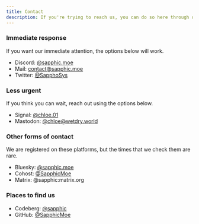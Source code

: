 ```yaml
---
title: Contact
description: If you're trying to reach us, you can do so here through one of the options below.
---
```


### Immediate response
If you want our immediate attention, the options below will work.

- Discord: [@sapphic.moe][discord]
- Mail: [contact@sapphic.moe][mail]
- Twitter: [@SapphoSys][twitter]  

[discord]: https://discord.com/users/312145496179474434 'Our Discord profile. (@sapphic.moe)'
[mail]: mailto:contact@sapphic.moe 'Our email address. (contact@sapphic.moe)'
[twitter]: https://twitter.com/SapphoSys 'Our Twitter page. (@SapphoSys)'

### Less urgent
If you think you can wait, reach out using the options below.

- Signal: [@chloe.01][signal]
- Mastodon: [@chloe@wetdry.world][mastodon]

[mastodon]: https://wetdry.world/@sapphic 'Our Mastodon page. (@chloe@wetdry.world)'
[signal]: https://signal.me/#eu/SdSBoztdGjRkd6EP60LP3zPdAeOrbaeMn-2rFeVBQTFi2qOcH6pOrKuDTUNvNSBJ 'Our Signal profile. (@chloe.01)'

### Other forms of contact
We are registered on these platforms, but the times that we check them are rare.

- Bluesky: [@sapphic.moe][bsky]
- Cohost: [@SapphicMoe][cohost]
- Matrix: @sapphic:matrix.org

[bsky]: https://bsky.app/profile/sapphic.moe 'Our Bluesky page. (@sapphic.moe)'
[cohost]: https://cohost.org/sapphicmoe 'Our Cohost page. (@SapphicMoe)'

### Places to find us

- Codeberg: [@sapphic][codeberg]
- GitHub: [@SapphicMoe][github]

[codeberg]: https://codeberg.org/sapphic 'Our Codeberg page. (@sapphic)'
[github]: https://github.com/SapphicMoe 'Our GitHub page. (@SapphicMoe)'